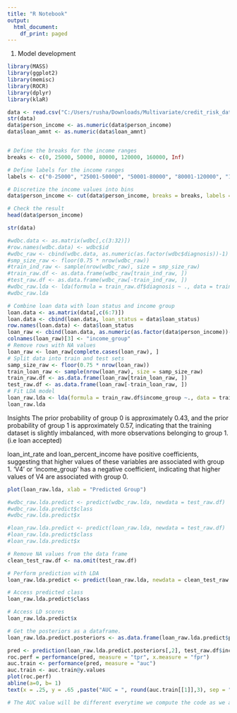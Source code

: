 ---
title: "R Notebook"
output:
  html_document:
    df_print: paged
---

1) Model development
```{r}
library(MASS)
library(ggplot2)
library(memisc)
library(ROCR)
library(dplyr)
library(klaR)

data <- read.csv("C:/Users/rusha/Downloads/Multivariate/credit_risk_dataset.csv/credit_risk_dataset.csv")
str(data)
data$person_income <- as.numeric(data$person_income)
data$loan_amnt <- as.numeric(data$loan_amnt)


# Define the breaks for the income ranges
breaks <- c(0, 25000, 50000, 80000, 120000, 160000, Inf)

# Define labels for the income ranges
labels <- c("0-25000", "25001-50000", "50001-80000", "80001-120000", "120001-160000", "160001+")

# Discretize the income values into bins
data$person_income <- cut(data$person_income, breaks = breaks, labels = labels)

# Check the result
head(data$person_income)

str(data)
```

```{r}
#wdbc.data <- as.matrix(wdbc[,c(3:32)])
#row.names(wdbc.data) <- wdbc$id
#wdbc_raw <- cbind(wdbc.data, as.numeric(as.factor(wdbc$diagnosis))-1)
#smp_size_raw <- floor(0.75 * nrow(wdbc_raw))
#train_ind_raw <- sample(nrow(wdbc_raw), size = smp_size_raw)
#train_raw.df <- as.data.frame(wdbc_raw[train_ind_raw, ])
#test_raw.df <- as.data.frame(wdbc_raw[-train_ind_raw, ])
#wdbc_raw.lda <- lda(formula = train_raw.df$diagnosis ~ ., data = train_raw.df)
#wdbc_raw.lda

# Combine loan data with loan status and income group
loan.data <- as.matrix(data[,c(6:7)])
loan.data <- cbind(loan.data, loan_status = data$loan_status)
row.names(loan.data) <- data$loan_status
loan_raw <- cbind(loan.data, as.numeric(as.factor(data$person_income))-1)
colnames(loan_raw)[3] <- "income_group"
# Remove rows with NA values
loan_raw <- loan_raw[complete.cases(loan_raw), ]
# Split data into train and test sets
samp_size_raw <- floor(0.75 * nrow(loan_raw))
train_loan_raw <- sample(nrow(loan_raw), size = samp_size_raw)
train_raw.df <- as.data.frame(loan_raw[train_loan_raw, ])
test_raw.df <- as.data.frame(loan_raw[-train_loan_raw, ])
# Fit LDA model
loan_raw.lda <- lda(formula = train_raw.df$income_group ~., data = train_raw.df)
loan_raw.lda
```

Insights
The prior probability of group 0 is approximately 0.43, and the prior probability of group 1 is approximately 0.57, indicating that the training dataset is slightly imbalanced, with more observations belonging to group 1.(i.e loan accepted)

loan_int_rate and loan_percent_income have positive coefficients, suggesting that higher values of these variables are associated with group 1.
'V4' or 'income_group' has a negative coefficient, indicating that higher values of V4 are associated with group 0.

```{r}
plot(loan_raw.lda, xlab = "Predicted Group")
```


```{r}
#wdbc_raw.lda.predict <- predict(wdbc_raw.lda, newdata = test_raw.df)
#wdbc_raw.lda.predict$class
#wdbc_raw.lda.predict$x

#loan_raw.lda.predict <- predict(loan_raw.lda, newdata = test_raw.df)
#loan_raw.lda.predict$class
#loan_raw.lda.predict$x

# Remove NA values from the data frame
clean_test_raw.df <- na.omit(test_raw.df)

# Perform prediction with LDA
loan_raw.lda.predict <- predict(loan_raw.lda, newdata = clean_test_raw.df)

# Access predicted class
loan_raw.lda.predict$class

# Access LD scores
loan_raw.lda.predict$x
```

```{r}
# Get the posteriors as a dataframe.
loan_raw.lda.predict.posteriors <- as.data.frame(loan_raw.lda.predict$posterior)

pred <- prediction(loan_raw.lda.predict.posteriors[,2], test_raw.df$income_group)
roc.perf = performance(pred, measure = "tpr", x.measure = "fpr")
auc.train <- performance(pred, measure = "auc")
auc.train <- auc.train@y.values
plot(roc.perf)
abline(a=0, b= 1)
text(x = .25, y = .65 ,paste("AUC = ", round(auc.train[[1]],3), sep = ""))

# The AUC value will be different everytime we compute the code as we are taking random sample for test and train model.
```

